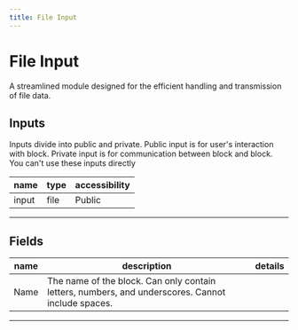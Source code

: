 ```yaml
---
title: File Input
---
```


# File Input
A streamlined module designed for the efficient handling and transmission of file data.

## Inputs
Inputs divide into public and private. Public input is for user's interaction with block. Private input is for communication between block and block. You can't use these inputs directly

| name | type | accessibility |
|------|------|---------------|
| input | file | Public |
---
## Fields
| name | description | details |
|------|-------------|------------|
| Name | The name of the block. Can only contain letters, numbers, and underscores. Cannot include spaces.


---
    